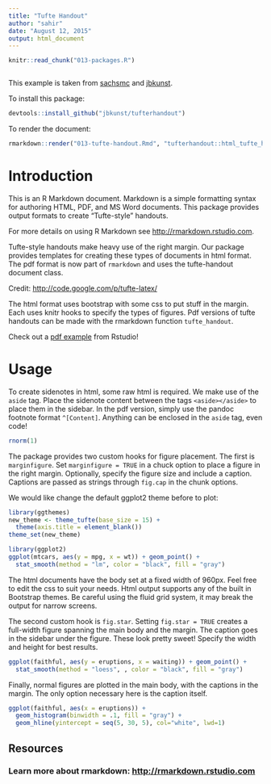 ```yaml
---
title: "Tufte Handout"
author: "sahir"
date: "August 12, 2015"
output: html_document
---
```


```r
knitr::read_chunk("013-packages.R")
```

```r
```


This example is taken from [sachsmc](https://github.com/sachsmc/tufterhandout) and [jbkunst](https://github.com/jbkunst/tufterhandout).

To install this package:

```r
devtools::install_github("jbkunst/tufterhandout")
```

To render the document:
```r
rmarkdown::render("013-tufte-handout.Rmd", "tufterhandout::html_tufte_handout")
```



# Introduction

This is an R Markdown document. Markdown is a simple formatting syntax for authoring HTML, PDF, and MS Word documents. This package provides output formats to create "Tufte-style" handouts. 

<aside>For more details on using R Markdown see <http://rmarkdown.rstudio.com>.</aside> 

Tufte-style handouts make heavy use of the right margin. Our package provides templates for creating these types of documents in html format. The pdf format is now part of `rmarkdown` and uses the tufte-handout document class.

<aside>Credit: <http://code.google.com/p/tufte-latex/></aside>

The html format uses bootstrap with some css to put stuff in the margin. Each uses knitr hooks to specify the types of figures. Pdf versions of tufte handouts can be made with the rmarkdown function `tufte_handout`.

<aside> Check out a <a href="http://rmarkdown.rstudio.com/examples/tufte-handout.pdf">pdf example</a> from Rstudio!</aside>

# Usage

To create sidenotes in html, some raw html is required. We make use of the `aside` tag. Place the sidenote content between the tags `<aside></aside>` to place them in the sidebar. In the pdf version, simply use the pandoc footnote format `^[Content]`. Anything can be enclosed in the `aside` tag, even code!

<aside>
```r
rnorm(1)
```
</aside>

The package provides two custom hooks for figure placement. The first is `marginfigure`. Set `marginfigure = TRUE` in a chuck option to place a figure in the right margin. Optionally, specify the figure size and include a caption. Captions are passed as strings through `fig.cap` in the chunk options.

We would like change the default ggplot2 theme before to plot:

```r
library(ggthemes)
new_theme <- theme_tufte(base_size = 15) + 
  theme(axis.title = element_blank())
theme_set(new_theme)
```


```r
library(ggplot2)
ggplot(mtcars, aes(y = mpg, x = wt)) + geom_point() +
  stat_smooth(method = "lm", color = "black", fill = "gray")
```

The html documents have the body set at a fixed width of 960px. Feel free to edit the css to suit your needs. Html output supports any of the built in Bootstrap themes. Be careful using the fluid grid system, it may break the output for narrow screens. 

The second custom hook is `fig.star`. Setting `fig.star = TRUE` creates a full-width figure spanning the main body and the margin. The caption goes in the sidebar under the figure. These look pretty sweet!  Specify the width and height for best results. 

```r
ggplot(faithful, aes(y = eruptions, x = waiting)) + geom_point() +
  stat_smooth(method = "loess", , color = "black", fill = "gray")
```

Finally, normal figures are plotted in the main body, with the captions in the margin. The only option necessary here is the caption itself.

```r
ggplot(faithful, aes(x = eruptions)) +
  geom_histogram(binwidth = .1, fill = "gray") + 
  geom_hline(yintercept = seq(5, 30, 5), col="white", lwd=1)
```

## Resources

### Learn more about rmarkdown: <http://rmarkdown.rstudio.com>


